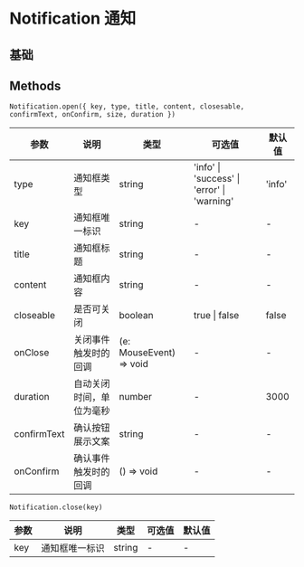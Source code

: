 # Notification 通知

## 基础


<DemoBase />

## Methods

`Notification.open({ key, type, title, content, closesable, confirmText, onConfirm, size, duration })`

| 参数        | 说明                     | 类型                    | 可选值                                      | 默认值 |
| ----------- | ------------------------ | ----------------------- | ------------------------------------------- | ------ |
| type        | 通知框类型               | string                  | 'info' \| 'success' \| 'error' \| 'warning' | 'info' |
| key         | 通知框唯一标识           | string                  | -                                           | -      |
| title       | 通知框标题               | string                  | -                                           | -      |
| content     | 通知框内容               | string                  | -                                           | -      |
| closeable   | 是否可关闭               | boolean                 | true \| false                               | false  |
| onClose     | 关闭事件触发时的回调     | (e: MouseEvent) => void | -                                           | -      |
| duration    | 自动关闭时间，单位为毫秒 | number                  | -                                           | 3000   |
| confirmText | 确认按钮展示文案         | string                  | -                                           | -      |
| onConfirm   | 确认事件触发时的回调     | () => void              | -                                           | -      |

`Notification.close(key)`

| 参数 | 说明           | 类型   | 可选值 | 默认值 |
| ---- | -------------- | ------ | ------ | ------ |
| key  | 通知框唯一标识 | string | -      | -      |
